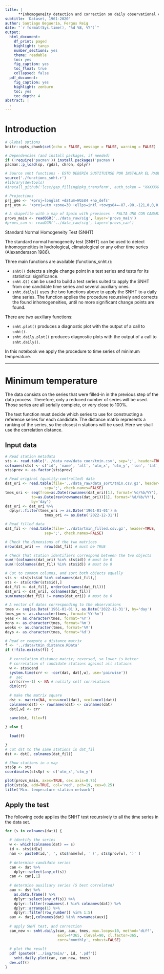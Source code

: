 ```yaml
---
title: |
      **Inhomogeneity detection and correction on daily observational climate data series in Spain**
subtitle: 'Dataset, 1961-2020'
author: Santiago Beguería, Fergus Reig
date: "`r format(Sys.time(), '%d %B, %Y')`"
output: 
  html_document:
    df_print: paged 
    highlight: tango
    number_sections: yes
    theme: readable
    toc: yes
    fig_caption: yes
    toc_float: true
    collapsed: false
  pdf_document:
    fig_caption: yes
    highlight: zenburn
    toc: yes
    toc_depth: 4
abstract: |
  .
---
```


# Introduction

```r
# Global options
knitr::opts_chunk$set(echo = FALSE, message = FALSE, warning = FALSE)

# Dependencies (and install packages, if needed)
if (!require('pacman')) install.packages('pacman')
pacman::p_load(sp, rgdal, chron, dplyr)

# Source snht functions - ESTO DEBERÍA SUSTITUIRSE POR INSTALAR EL PAQUETE
source('./functions_snht.r')
#library(devtools)
#install_github('lcsc/gap_filling@pkg_transform', auth_token = "XXXXXXXXXXXXXXX")

# Projections
prj_geo <- '+proj=longlat +datum=WGS84 +no_defs'
prj_utm <- '+proj=utm +zone=30 +ellps=intl +towgs84=-87,-98,-121,0,0,0,0 +units=m +no_defs'

# A shapefile with a map of Spain with provinces - FALTA UNO CON CANARIAS
provs_main <- readOGR('../data_raw/sig', layer='provs_main')
#provs_can <- readOGR('../data_raw/sig', layer='provs_can')
```


Standard Normal Homogeneity Test (SNHT)

The standard normal homogeneity test (SNHT) can be used to detect 
inhomogeneities in hydrological, climatological or any other time series
(Alexandersson 1986).

Three main functions are available (functions_snht.r):

* `snht()` detects a single change point in a test series and tests for
its statistical significance.
* `snht.Q()` can be used to build a test series suited to apply the SNHT
from one candidate time series and several auxiliary ones.
* `snht.daily()` uses the two functions above to apply the SNHT to a
daily time series. The function applies the procedure recursively and corrects
the found inhomogeneities, until no more significant change points are found.

There are two auxiliary functions:

* `snht.plot()` produces a diagnostic plot with the output of a call to
`snht()`.
* `snht.daily.plot()` produces diagnostic plots with the output of a call to
`snht.daily()`.


In this notebook we apply the procedure to time series of minimum temperature.


----

# Minimum temperature

The data consists on the series that were filled-in in the previous step of
the data process. Therefore, only a reduced number of series will be used.
Those series are all serially complete, or very close to 100%.

The test function must decide which series to use for constructing a
reference series for each candidate. The distance matrix represents a ranking
of the series, so the closest n stations will be used. Here we shall use the
correlation distance.


## Input data

```r
# Read station metadata
sts <- read.table('../data_raw/data_coor/tmin.csv', sep=';', header=TRUE)
colnames(sts) <- c('id', 'name', 'alt', 'utm_x', 'utm_y', 'lon', 'lat', 'prov')
sts$prov <- as.factor(sts$prov)

# Read original (quality-controlled) data
dat_ori <- read.table(file='../data_raw/data_sort/tmin.csv.gz', header=TRUE,
                  sep=';', check.names=FALSE)
tmes_ori <- seq(from=as.Date(rownames(dat_ori)[1], format='%d/%b/%Y'),
            to=as.Date(rev(rownames(dat_ori))[1], format='%d/%b/%Y'),
            by='day')
dat_ori <- dat_ori %>% 
  dplyr::filter(tmes_ori >= as.Date('1961-01-01') &
                  tmes_ori <= as.Date('2022-12-31'))

# Read filled data
dat_fil <- read.table(file='../data/tmin_filled.csv.gz', header=TRUE,
                  sep=';', check.names=FALSE)

# Check the dimensions of the two matrices
nrow(dat_ori) ==  nrow(dat_fil) # must be TRUE

# Check that station identifiers correspond between the two objects
sum(!(colnames(dat_ori) %in% sts$id)) # must be 0
sum(!(colnames(dat_fil) %in% sts$id)) # must be 0

# Cut to common columns, and sort both objects equally
sts <- sts[sts$id %in% colnames(dat_fil),]
sts <- sts[order(sts$id),]
dat_fil <- dat_fil[, order(colnames(dat_fil))]
dat_ori <- dat_ori[, colnames(dat_fil)]
sum(names(dat_fil) != names(dat_ori)) # must be 0

# A vector of dates corresponding to the observations
tmes <- seq(as.Date('1961-01-01'), as.Date('2022-12-31'), by='day')
tmes_ym <- as.character(tmes, format='%Y-%m')
yeas <- as.character(tmes, format='%Y')
mons <- as.character(tmes, format='%m')
weeks <- as.character(tmes, format='%V')
days <- as.character(tmes, format='%d')

# Read or compute a distance matrix
f <- '../data/tmin_distance.RData'
if (!file.exists(f)) {
  
  # correlation distance matrix; reversed, so lower is better
  # correlation of candidate stations against all stations
  w <- sts$cand
  system.time(crr <- -cor(dat, dat[,w], use='pairwise'))
  #  sec
  crr[crr==-1] <- NA # nullify self correlations
  dim(crr)
  
  # make the matrix square
  dst <- matrix(NA, nrow=ncol(dat), ncol=ncol(dat))
  colnames(dst) <- rownames(dst) <- colnames(dat)
  dst[,w] <- crr
  
  save(dst, file=f)

} else {
  
  load(f)

}
# cut dst to the same stations in dat_fil
dst <- dst[, colnames(dat_fil)]

# Show stations in a map
stsSp <- sts
coordinates(stsSp) <- c('utm_x','utm_y')

plot(provs_main, axes=TRUE, cex.axis=0.75)
plot(stsSp, add=TRUE, col='red', pch=19, cex=0.25)
title('Min. temperature station network')
```




## Apply the test

The following code applies the SNHT test recursively to all the time series in
the data set.

```r
for (s in colnames(dat)) {
  
  # identify the series
  w <- which(colnames(dat) == s)
  id <- sts$id[w]
  nam <- paste0(id,', ', sts$name[w], ' (', sts$prov[w], ')' )
  
  # determine candidate series
  can <- dat %>% 
    dplyr::select(any_of(s))
  can <- can[,1]
  
  # determine auxiliary series (5 best correlated)
  aux <- dst %>% 
    as.data.frame() %>% 
    dplyr::select(any_of(s)) %>% 
    dplyr::filter(rownames(.) %in% colnames(dat)) %>% 
    dplyr::arrange(1) %>% 
    dplyr::filter(row_number() %in% 1:5)
  aux <- dat[,colnames(dat) %in% rownames(aux)]
  
  # apply SNHT test, and correction
  can_new <- snht.daily(can, aux, tmes, max.loops=10, method='diff',
                        excl=4*365, clevel=90, cl.factor=365,
                        corr='monthly', robust=FALSE)
  
  # plot the result
  pdf (paste0('../img/tmin/', id, '.pdf'))
    snht.daily.plot(can, can_new, tmes)
  dev.off()
}
```







